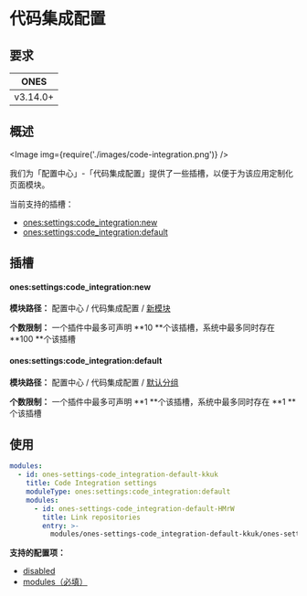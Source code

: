 
# 代码集成配置

## 要求

|   ONES   |
| :------: |
| v3.14.0+ |

## 概述

<Image img={require('./images/code-integration.png')} />

我们为「配置中心」-「代码集成配置」提供了一些插槽，以便于为该应用定制化页面模块。

当前支持的插槽：

- [ones:settings:code_integration:new](#onessettingscode_integrationnew)
- [ones:settings:code_integration:default](#onessettingscode_integrationdefault)

## 插槽

#### ones:settings:code_integration:new

**模块路径：** 配置中心 / 代码集成配置 / [新模块](../index.mdx#slot-hierarchy)

**个数限制：** 一个插件中最多可声明 **10 **个该插槽，系统中最多同时存在 **100 **个该插槽

#### ones:settings:code_integration:default

**模块路径：** 配置中心 / 代码集成配置 / [默认分组](../index.mdx#slot-hierarchy)

**个数限制：** 一个插件中最多可声明 **1 **个该插槽，系统中最多同时存在 **1 **个该插槽

## 使用

```yaml
modules:
  - id: ones-settings-code_integration-default-kkuk
    title: Code Integration settings
    moduleType: ones:settings:code_integration:default
    modules:
      - id: ones-settings-code_integration-default-HMrW
        title: Link repositories
        entry: >-
          modules/ones-settings-code_integration-default-kkuk/ones-settings-code_integration-default-HMrW/index.html
```

**支持的配置项：**

- [disabled](../../../../../reference/config/plugin.yaml#disabled)
- [modules（必填）](../../../../../reference/config/plugin.yaml#subModule)

